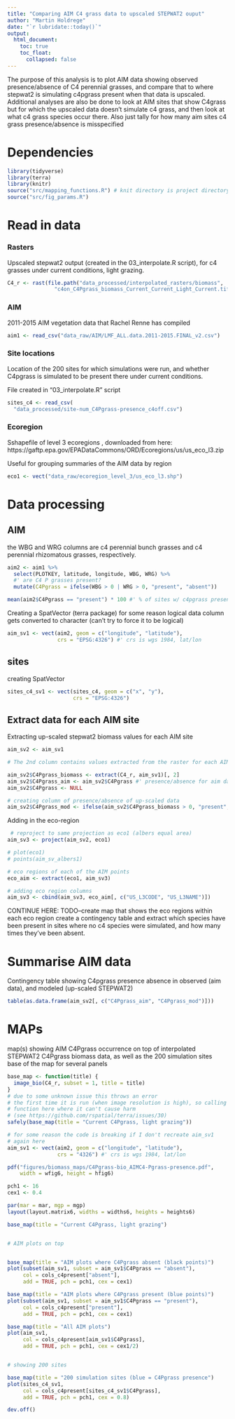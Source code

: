 ```yaml
---
title: "Comparing AIM C4 grass data to upscaled STEPWAT2 ouput"
author: "Martin Holdrege"
date: "`r lubridate::today()`"
output:
  html_document:
    toc: true
    toc_float:
      collapsed: false
---
```


The purpose of this analysis is to plot AIM data showing observed 
presence/absence of C4 perennial
grasses, and compare that to where stepwat2 is simulating c4pgrass present when that
data is upscaled. 
Additional analyses are also be done to look at AIM sites that show C4grass
but for which the upscaled data doesn't simulate c4 grass, and then look
at what c4 grass species occur there. Also just tally for how many aim sites
c4 grass presence/absence is misspecified

# Dependencies

```r
library(tidyverse)
library(terra)
library(knitr)
source("src/mapping_functions.R") # knit directory is project directory
source("src/fig_params.R")
```

# Read in data 

### Rasters

Upscaled stepwat2 output (created in the 03_interpolate.R script),
for c4 grasses under current conditions, light grazing.

```r
C4_r <- rast(file.path("data_processed/interpolated_rasters/biomass",
               "c4on_C4Pgrass_biomass_Current_Current_Light_Current.tif"))
```

### AIM

2011-2015 AIM vegetation data that Rachel Renne has compiled

```r
aim1 <- read_csv("data_raw/AIM/LMF_ALL.data.2011-2015.FINAL_v2.csv")
```

### Site locations

Location of the 200 sites for which simulations were run,
and whether C4pgrass is simulated to be present there under current 
conditions. 

File created in "03_interpolate.R" script

```r
sites_c4 <- read_csv(
  "data_processed/site-num_C4Pgrass-presence_c4off.csv")
```

### Ecoregion

Sshapefile of level 3 ecoregions , downloaded from here:
https://gaftp.epa.gov/EPADataCommons/ORD/Ecoregions/us/us_eco_l3.zip

Useful for grouping summaries of the AIM data by region

```r
eco1 <- vect("data_raw/ecoregion_level_3/us_eco_l3.shp")
```

# Data processing 

## AIM

the WBG and WRG columns are c4 perennial bunch grasses and c4 perennial 
rhizomatous grasses, respectively. 

```r
aim2 <- aim1 %>% 
  select(PLOTKEY, latitude, longitude, WBG, WRG) %>% 
  #' are C4 P grasses present?
  mutate(C4Pgrass = ifelse(WBG > 0 | WRG > 0, "present", "absent")) 

mean(aim2$C4Pgrass == "present") * 100 #' % of sites w/ c4pgrass present
```

Creating a SpatVector (terra package)
for some reason logical data column gets converted to character (can't try
to force it to be logical)

```r
aim_sv1 <- vect(aim2, geom = c("longitude", "latitude"),
                crs = "EPSG:4326") #' crs is wgs 1984, lat/lon
```

## sites

creating SpatVector

```r
sites_c4_sv1 <- vect(sites_c4, geom = c("x", "y"),
                     crs = "EPSG:4326")
```

## Extract data for each AIM site

Extracting up-scaled stepwat2 biomass values for each AIM site

```r
aim_sv2 <- aim_sv1

# The 2nd column contains values extracted from the raster for each AIM site

aim_sv2$C4Pgrass_biomass <- extract(C4_r, aim_sv1)[, 2]
aim_sv2$C4Pgrass_aim <- aim_sv2$C4Pgrass #' presence/absence for aim data
aim_sv2$C4Pgrass <- NULL

# creating column of presence/absence of up-scaled data
aim_sv2$C4Pgrass_mod <- ifelse(aim_sv2$C4Pgrass_biomass > 0, "present", "absent")
```

Adding in the eco-region

```r


 # reproject to same projection as eco1 (albers equal area)
aim_sv3 <- project(aim_sv2, eco1)

# plot(eco1)
# points(aim_sv_albers1)

# eco regions of each of the AIM points
eco_aim <- extract(eco1, aim_sv3)

# adding eco region columns
aim_sv3 <- cbind(aim_sv3, eco_aim[, c("US_L3CODE", "US_L3NAME")])


```


CONTINUE HERE:
TODO--create map that shows the eco regions
within each eco region create a contingency table
and extract which species have been present in sites where no c4 species
were simulated, and how many times they've been absent. 

# Summarise AIM data

Contingency table showing C4pgrass presence absence in observed (aim data),
and modeled (up-scaled STEPWAT2)

```r
table(as.data.frame(aim_sv2[, c("C4Pgrass_aim", "C4Pgrass_mod")])) 
```




# MAPs

map(s) showing AIM C4Pgrass occurrence on top of interpolated STEPWAT2 
C4Pgrass biomass data, as well as the 200 simulation sites
base of the map for several panels

```r
base_map <- function(title) {
  image_bio(C4_r, subset = 1, title = title)
}
# due to some unknown issue this throws an error
# the first time it is run (when image resolution is high), so calling
# function here where it can't cause harm
# (see https://github.com/rspatial/terra/issues/30)
safely(base_map(title = "Current C4Pgrass, light grazing"))

```


```r

# for some reason the code is breaking if I don't recreate aim_sv1
# again here
aim_sv1 <- vect(aim2, geom = c("longitude", "latitude"),
                crs = "4326") #' crs is wgs 1984, lat/lon

pdf("figures/biomass_maps/C4Pgrass-bio_AIMC4-Pgrass-presence.pdf",
    width = wfig6, height = hfig6)

pch1 <- 16
cex1 <- 0.4

par(mar = mar, mgp = mgp)
layout(layout.matrix6, widths = widths6, heights = heights6)

base_map(title = "Current C4Pgrass, light grazing")


# AIM plots on top


base_map(title = "AIM plots where C4Pgrass absent (black points)")
plot(subset(aim_sv1, subset = aim_sv1$C4Pgrass == "absent"), 
     col = cols_c4present["absent"], 
     add = TRUE, pch = pch1, cex = cex1)

base_map(title = "AIM plots where C4Pgrass present (blue points)")
plot(subset(aim_sv1, subset = aim_sv1$C4Pgrass == "present"), 
     col = cols_c4present["present"], 
     add = TRUE, pch = pch1, cex = cex1)

base_map(title = "All AIM plots")
plot(aim_sv1, 
     col = cols_c4present[aim_sv1$C4Pgrass], 
     add = TRUE, pch = pch1, cex = cex1/2)


# showing 200 sites

base_map(title = "200 simulation sites (blue = C4Pgrass presence")
plot(sites_c4_sv1, 
     col = cols_c4present[sites_c4_sv1$C4Pgrass], 
     add = TRUE, pch = pch1, cex = 0.8)

dev.off()
```

